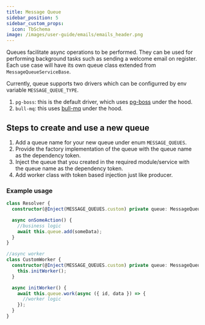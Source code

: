 ```yaml
---
title: Message Queue
sidebar_position: 5
sidebar_custom_props:
  icon: TbSchema
image: /images/user-guide/emails/emails_header.png
---
```


Queues facilitate async operations to be performed. They can be used for performing background tasks such as sending a welcome email on register.
Each use case will have its own queue class extended from `MessageQueueServiceBase`.

Currently, queue supports two drivers which can be configurred by env variable `MESSAGE_QUEUE_TYPE`.
1. `pg-boss`: this is the default driver, which uses [pg-boss](https://github.com/timgit/pg-boss) under the hood.
2. `bull-mq`: this uses [bull-mq](https://bullmq.io/) under the hood.

## Steps to create and use a new queue

1. Add a queue name for your new queue under enum `MESSAGE_QUEUES`.
2. Provide the factory implementation of the queue with the queue name as the dependency token.
3. Inject the queue that you created in the required module/service with the queue name as the dependency token.
4. Add worker class with token based injection just like producer.

### Example usage
```ts
class Resolver {
  constructor(@Inject(MESSAGE_QUEUES.custom) private queue: MessageQueueService) {}

  async onSomeAction() {
    //business logic
    await this.queue.add(someData);
  }
}

//async worker
class CustomWorker {
  constructor(@Inject(MESSAGE_QUEUES.custom) private queue: MessageQueueService) {
    this.initWorker();
  }

  async initWorker() {
    await this.queue.work(async ({ id, data }) => {
      //worker logic
    });
  }
}
```

